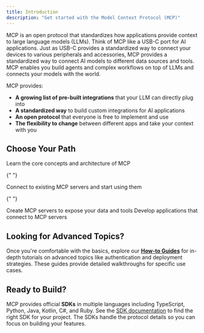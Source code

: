 ```yaml
---
title: Introduction
description: "Get started with the Model Context Protocol (MCP)"
---
```


MCP is an open protocol that standardizes how applications provide context to large language models (LLMs). Think of MCP like a USB-C port for AI applications. Just as USB-C provides a standardized way to connect your devices to various peripherals and accessories, MCP provides a standardized way to connect AI models to different data sources and tools. MCP enables you build agents and complex workflows on top of LLMs and connects your models with the world.

MCP provides:

- **A growing list of pre-built integrations** that your LLM can directly plug into
- **A standardized way** to build custom integrations for AI applications
- **An open protocol** that everyone is free to implement and use
- **The flexibility to change** between different apps and take your context with you

## Choose Your Path

<CardGroup cols={2}>
  <Card title="Understand Concepts" icon="book" href="/docs/learn/architecture">
    Learn the core concepts and architecture of MCP
  </Card>

{" "}

<Card title="Use MCP" icon="plug" href="/docs/tutorials/use-remote-mcp-server">
  Connect to existing MCP servers and start using them
</Card>

{" "}

<Card title="Build Servers" icon="server" href="/quickstart/server.mdx">
  Create MCP servers to expose your data and tools
</Card>

  <Card title="Build Clients" icon="computer" href="/quickstart/client.mdx">
    Develop applications that connect to MCP servers
  </Card>
</CardGroup>

## Looking for Advanced Topics?

Once you're comfortable with the basics, explore our [**How-to Guides**](/docs/how-to-guides/sampling) for in-depth tutorials on advanced topics like authentication and deployment strategies. These guides provide detailed walkthroughs for specific use cases.

## Ready to Build?

MCP provides official **SDKs** in multiple languages including TypeScript, Python, Java, Kotlin, C#, and Ruby. See the [SDK documentation](/docs/sdk) to find the right SDK for your project. The SDKs handle the protocol details so you can focus on building your features.
